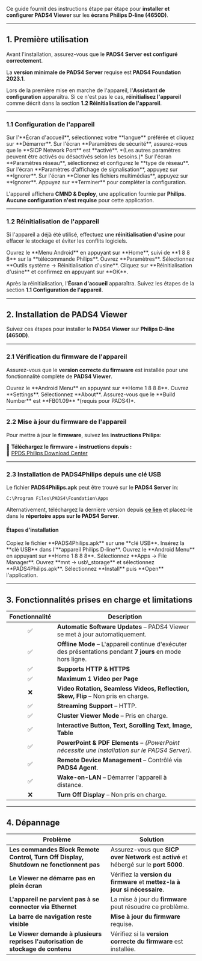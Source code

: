 Ce guide fournit des instructions étape par étape pour **installer et configurer PADS4 Viewer** sur les **écrans Philips D-line (4650D)**.

***

## **1. Première utilisation**

Avant l'installation, assurez-vous que le **PADS4 Server est configuré correctement**.

<Note> La **version minimale de PADS4 Server** requise est **PADS4 Foundation 2023.1**.</Note>

Lors de la première mise en marche de l'appareil, l'**Assistant de configuration** apparaîtra. Si ce n'est pas le cas, **réinitialisez l'appareil** comme décrit dans la section **1.2 Réinitialisation de l'appareil**.

***

### **1.1 Configuration de l'appareil**

<Steps>
  <Step title="Première étape">
    Sur l'**Écran d'accueil**, sélectionnez votre **langue** préférée et cliquez sur **Démarrer**.
  </Step>

  <Step title="Deuxième étape">
    Sur l'écran **Paramètres de sécurité**, assurez-vous que le **SICP Network Port** est **activé**. *(Les autres paramètres peuvent être activés ou désactivés selon les besoins.)*
  </Step>

  <Step title="Troisième étape">
    Sur l'écran **Paramètres réseau**, sélectionnez et configurez le **type de réseau**.
  </Step>

  <Step title="Quatrième étape">
    Sur l'écran **Paramètres d'affichage de signalisation**, appuyez sur **Ignorer**.
  </Step>

  <Step title="Cinquième étape">
    Sur l'écran **Cloner les fichiers multimédias**, appuyez sur **Ignorer**.
  </Step>

  <Step title="Sixième étape">
    Appuyez sur **Terminer** pour compléter la configuration.
  </Step>
</Steps>

L'appareil affichera **CMND & Deploy**, une application fournie par **Philips**. **Aucune configuration n'est requise** pour cette application.

***

### **1.2 Réinitialisation de l'appareil**

Si l'appareil a déjà été utilisé, effectuez une **réinitialisation d'usine** pour effacer le stockage et éviter les conflits logiciels.

<Steps>
  <Step title="Première étape">
    Ouvrez le **Menu Android** en appuyant sur **Home**, suivi de **1 8 8 8** sur la **télécommande Philips**.
  </Step>

  <Step title="Deuxième étape">
    Ouvrez **Paramètres**.
  </Step>

  <Step title="Troisième étape">
    Sélectionnez **Outils système → Réinitialisation d'usine**.
  </Step>

  <Step title="Quatrième étape">
    Cliquez sur **Réinitialisation d'usine** et confirmez en appuyant sur **OK**.
  </Step>
</Steps>

Après la réinitialisation, l'**Écran d'accueil** apparaîtra. Suivez les étapes de la section **1.1 Configuration de l'appareil**.

***

## **2. Installation de PADS4 Viewer**

Suivez ces étapes pour installer le **PADS4 Viewer** sur **Philips D-line (4650D)**.

***

### **2.1 Vérification du firmware de l'appareil**

Assurez-vous que le **version correcte du firmware** est installée pour une fonctionnalité complète de **PADS4 Viewer**.

<Steps>
  <Step title="Étape Une">
    Ouvrez le **Android Menu** en appuyant sur **Home 1 8 8 8**.
  </Step>

  <Step title="Étape Deux">
    Ouvrez **Settings**.
  </Step>

  <Step title="Étape Trois">
    Sélectionnez **About**.
  </Step>

  <Step title="Étape Quatre">
    Assurez-vous que le **Build Number** est **FB01.09** *(requis pour PADS4)*.
  </Step>
</Steps>

***

### **2.2 Mise à jour du firmware de l'appareil**

Pour mettre à jour le **firmware**, suivez les **instructions Philips**:

📌 **Téléchargez le firmware + instructions depuis :**\
🔗 [PPDS Philips Download Center](https://www.ppds.com/download-center)

***

### **2.3 Installation de PADS4Philips depuis une clé USB**

Le fichier **PADS4Philips.apk** peut être trouvé sur le **PADS4 Server** in:

```
C:\Program Files\PADS4\Foundation\Apps  
```

Alternativement, téléchargez la dernière version depuis **[ce lien](http://go.pads4.com/?fwlink=1006)** et placez-le dans le **répertoire apps sur le PADS4 Server**.

#### **Étapes d'installation**

<Steps>
  <Step title="Étape Une">
    Copiez le fichier **PADS4Philips.apk** sur une **clé USB**.
  </Step>

  <Step title="Étape Deux">
    Insérez la **clé USB** dans l'**appareil Philips D-line**.
  </Step>

  <Step title="Étape Trois">
    Ouvrez le **Android Menu** en appuyant sur **Home 1 8 8 8**.
  </Step>

  <Step title="Étape Quatre">
    Sélectionnez **Apps → File Manager**.
  </Step>

  <Step title="Étape Cinq">
    Ouvrez **mnt → usb\_storage** et sélectionnez **PADS4Philips.apk**.
  </Step>

  <Step title="Étape Six">
    Sélectionnez **Install** puis **Open** l'application.
  </Step>
</Steps>

***

## **3. Fonctionnalités prises en charge et limitations**

| Fonctionnalité | Description                                                                                                 |
| :------------: | ----------------------------------------------------------------------------------------------------------- |
|        ✅       | **Automatic Software Updates** – PADS4 Viewer se met à jour automatiquement.                                |
|        ✅       | **Offline Mode** – L'appareil continue d'exécuter des présentations pendant **7 jours** en mode hors ligne. |
|        ✅       | **Supports HTTP & HTTPS**                                                                                   |
|        ✅       | **Maximum 1 Video per Page**                                                                                |
|        ❌       | **Video Rotation, Seamless Videos, Reflection, Skew, Flip** – Non pris en charge.                           |
|        ✅       | **Streaming Support** – HTTP.                                                                               |
|        ✅       | **Cluster Viewer Mode** – Pris en charge.                                                                   |
|        ✅       | **Interactive Button, Text, Scrolling Text, Image, Table**                                                  |
|        ✅       | **PowerPoint & PDF Elements** – *(PowerPoint nécessite une installation sur le PADS4 Server)*.              |
|        ✅       | **Remote Device Management** – Contrôlé via **PADS4 Agent**.                                                |
|        ✅       | **Wake-on-LAN** – Démarrer l'appareil à distance.                                                           |
|        ❌       | **Turn Off Display** – Non pris en charge.                                                                  |

***

## **4. Dépannage**

| **Problème**                                                                           | **Solution**                                                                           |
| -------------------------------------------------------------------------------------- | -------------------------------------------------------------------------------------- |
| **Les commandes Block Remote Control, Turn Off Display, Shutdown ne fonctionnent pas** | Assurez-vous que **SICP over Network** est **activé** et hébergé sur le **port 5000**. |
| **Le Viewer ne démarre pas en plein écran**                                            | Vérifiez la **version du firmware** et **mettez-la à jour si nécessaire**.             |
| **L'appareil ne parvient pas à se connecter via Ethernet**                             | La mise à jour du **firmware** peut résoudre ce problème.                              |
| **La barre de navigation reste visible**                                               | **Mise à jour du firmware** requise.                                                   |
| **Le Viewer demande à plusieurs reprises l'autorisation de stockage de contenu**       | Vérifiez si la **version correcte du firmware** est installée.                         |
